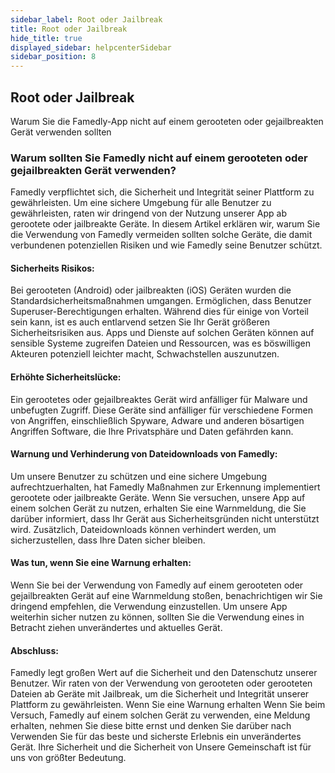 ```yaml
---
sidebar_label: Root oder Jailbreak
title: Root oder Jailbreak
hide_title: true
displayed_sidebar: helpcenterSidebar
sidebar_position: 8
---
```





<div class="hero hero--primary">
  <div class="container">
    <h2 class="hero__title">Root oder Jailbreak</h2>
    <p class="hero__subtitle">Warum Sie die Famedly-App nicht auf einem gerooteten oder gejailbreakten Gerät verwenden sollten</p>
  </div>
</div>

### Warum sollten Sie Famedly nicht auf einem gerooteten oder gejailbreakten Gerät verwenden?

Famedly verpflichtet sich, die Sicherheit und Integrität seiner Plattform zu gewährleisten.
Um eine sichere Umgebung für alle Benutzer zu gewährleisten, raten wir dringend von der Nutzung unserer App ab
gerootete oder jailbreakte Geräte. In diesem Artikel erklären wir, warum Sie die Verwendung von Famedly vermeiden sollten
solche Geräte, die damit verbundenen potenziellen Risiken und wie Famedly seine Benutzer schützt.

#### Sicherheits Risikos:
Bei gerooteten (Android) oder jailbreakten (iOS) Geräten wurden die Standardsicherheitsmaßnahmen umgangen.
Ermöglichen, dass Benutzer Superuser-Berechtigungen erhalten. Während dies für einige von Vorteil sein kann, ist es auch entlarvend
setzen Sie Ihr Gerät größeren Sicherheitsrisiken aus. Apps und Dienste auf solchen Geräten können auf sensible Systeme zugreifen
Dateien und Ressourcen, was es böswilligen Akteuren potenziell leichter macht, Schwachstellen auszunutzen.

#### Erhöhte Sicherheitslücke:
Ein gerootetes oder gejailbreaktes Gerät wird anfälliger für Malware und unbefugten Zugriff. Diese Geräte
sind anfälliger für verschiedene Formen von Angriffen, einschließlich Spyware, Adware und anderen bösartigen Angriffen
Software, die Ihre Privatsphäre und Daten gefährden kann.

#### Warnung und Verhinderung von Dateidownloads von Famedly:
Um unsere Benutzer zu schützen und eine sichere Umgebung aufrechtzuerhalten, hat Famedly Maßnahmen zur Erkennung implementiert
gerootete oder jailbreakte Geräte. Wenn Sie versuchen, unsere App auf einem solchen Gerät zu nutzen, erhalten Sie eine
Warnmeldung, die Sie darüber informiert, dass Ihr Gerät aus Sicherheitsgründen nicht unterstützt wird. Zusätzlich,
Dateidownloads können verhindert werden, um sicherzustellen, dass Ihre Daten sicher bleiben.

#### Was tun, wenn Sie eine Warnung erhalten:
Wenn Sie bei der Verwendung von Famedly auf einem gerooteten oder gejailbreakten Gerät auf eine Warnmeldung stoßen, benachrichtigen wir Sie dringend
empfehlen, die Verwendung einzustellen. Um unsere App weiterhin sicher nutzen zu können, sollten Sie die Verwendung eines in Betracht ziehen
unverändertes und aktuelles Gerät.

#### Abschluss:
Famedly legt großen Wert auf die Sicherheit und den Datenschutz unserer Benutzer. Wir raten von der Verwendung von gerooteten oder gerooteten Dateien ab
Geräte mit Jailbreak, um die Sicherheit und Integrität unserer Plattform zu gewährleisten. Wenn Sie eine Warnung erhalten
Wenn Sie beim Versuch, Famedly auf einem solchen Gerät zu verwenden, eine Meldung erhalten, nehmen Sie diese bitte ernst und denken Sie darüber nach
Verwenden Sie für das beste und sicherste Erlebnis ein unverändertes Gerät. Ihre Sicherheit und die Sicherheit von
Unsere Gemeinschaft ist für uns von größter Bedeutung.